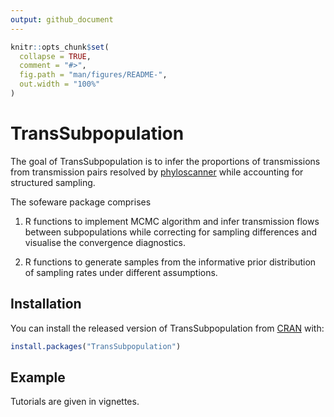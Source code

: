 ```yaml
---
output: github_document
---
```


<!-- README.md is generated from README.Rmd. Please edit that file -->

```r
knitr::opts_chunk$set(
  collapse = TRUE,
  comment = "#>",
  fig.path = "man/figures/README-",
  out.width = "100%"
)
```
# TransSubpopulation

The goal of TransSubpopulation is to infer the proportions of transmissions from transmission pairs resolved by [phyloscanner](https://github.com/BDI-pathogens/phyloscanner) while accounting for structured sampling.

The sofeware package comprises

1. R functions to implement MCMC algorithm and infer transmission flows between subpopulations while correcting for sampling differences and visualise the convergence diagnostics.

2. R functions to generate samples from the informative prior distribution of sampling rates under different assumptions.

## Installation

You can install the released version of TransSubpopulation from [CRAN](https://CRAN.R-project.org) with:

``` r
install.packages("TransSubpopulation")
```

## Example

Tutorials are given in vignettes.


